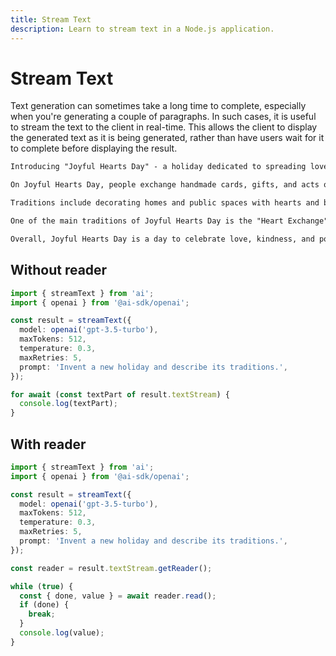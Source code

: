 ```yaml
---
title: Stream Text
description: Learn to stream text in a Node.js application.
---
```


# Stream Text

Text generation can sometimes take a long time to complete, especially when you're generating a couple of paragraphs.
In such cases, it is useful to stream the text to the client in real-time.
This allows the client to display the generated text as it is being generated,
rather than have users wait for it to complete before displaying the result.

```txt
Introducing "Joyful Hearts Day" - a holiday dedicated to spreading love, joy, and kindness to others.

On Joyful Hearts Day, people exchange handmade cards, gifts, and acts of kindness to show appreciation and love for their friends, family, and community members. It is a day to focus on positivity and gratitude, spreading happiness and warmth to those around us.

Traditions include decorating homes and public spaces with hearts and bright colors, hosting community events such as charity drives, volunteer projects, and festive gatherings. People also participate in random acts of kindness, such as paying for someone's coffee, leaving encouraging notes for strangers, or simply offering a helping hand to those in need.

One of the main traditions of Joyful Hearts Day is the "Heart Exchange" where people write heartfelt messages to loved ones and exchange them in person or through mail. These messages can be words of encouragement, expressions of gratitude, or simply a reminder of how much they are loved.

Overall, Joyful Hearts Day is a day to celebrate love, kindness, and positivity, and to spread joy and happiness to all those around us. It is a reminder to appreciate the people in our lives and to make the world a brighter and more loving place.
```

## Without reader

```ts file='index.ts'
import { streamText } from 'ai';
import { openai } from '@ai-sdk/openai';

const result = streamText({
  model: openai('gpt-3.5-turbo'),
  maxTokens: 512,
  temperature: 0.3,
  maxRetries: 5,
  prompt: 'Invent a new holiday and describe its traditions.',
});

for await (const textPart of result.textStream) {
  console.log(textPart);
}
```

## With reader

```ts file='index.ts'
import { streamText } from 'ai';
import { openai } from '@ai-sdk/openai';

const result = streamText({
  model: openai('gpt-3.5-turbo'),
  maxTokens: 512,
  temperature: 0.3,
  maxRetries: 5,
  prompt: 'Invent a new holiday and describe its traditions.',
});

const reader = result.textStream.getReader();

while (true) {
  const { done, value } = await reader.read();
  if (done) {
    break;
  }
  console.log(value);
}
```
